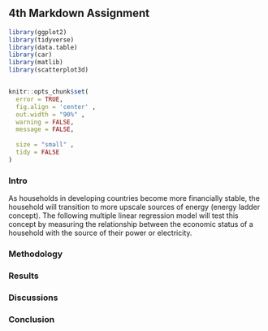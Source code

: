 ## 4th Markdown Assignment
```r

library(ggplot2)
library(tidyverse)
library(data.table)
library(car)
library(matlib)
library(scatterplot3d)


knitr::opts_chunk$set(
  error = TRUE,
  fig.align = 'center' ,
  out.width = "90%" ,
  warning = FALSE,
  message = FALSE,
  
  size = "small" ,
  tidy = FALSE
)
```


### Intro
As households in developing countries become more financially stable, the household will transition to more upscale sources of energy (energy ladder concept). The following multiple linear regression model will test this concept by measuring the relationship between the economic status of a household with the source of their power or electricity. 

### Methodology


### Results


### Discussions


### Conclusion